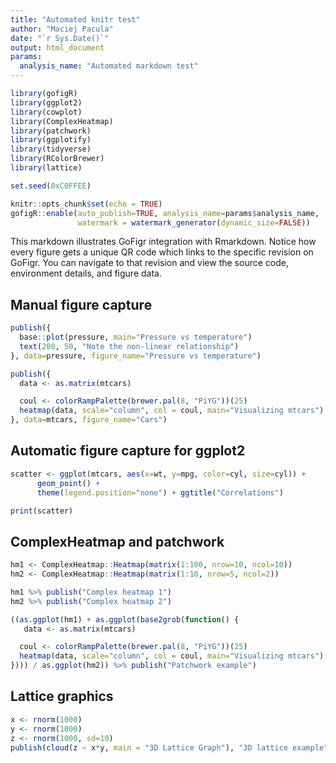 ```yaml
---
title: "Automated knitr test"
author: "Maciej Pacula"
date: "`r Sys.Date()`"
output: html_document
params:
  analysis_name: "Automated markdown test"
---
```


```r
library(gofigR)
library(ggplot2)
library(cowplot)
library(ComplexHeatmap)
library(patchwork)
library(ggplotify)
library(tidyverse)
library(RColorBrewer)
library(lattice) 

set.seed(0xC0FFEE)

knitr::opts_chunk$set(echo = TRUE)
gofigR::enable(auto_publish=TRUE, analysis_name=params$analysis_name,
               watermark = watermark_generator(dynamic_size=FALSE))
```

This markdown illustrates GoFigr integration with Rmarkdown. Notice how every figure gets a unique QR code which links to the specific revision on GoFigr. You can navigate to that revision and view the source code, environment details, and figure data.

## Manual figure capture

```r
publish({
  base::plot(pressure, main="Pressure vs temperature")
  text(200, 50, "Note the non-linear relationship")
}, data=pressure, figure_name="Pressure vs temperature")

publish({
  data <- as.matrix(mtcars)

  coul <- colorRampPalette(brewer.pal(8, "PiYG"))(25)
  heatmap(data, scale="column", col = coul, main="Visualizing mtcars")
}, data=mtcars, figure_name="Cars")
```

## Automatic figure capture for ggplot2

```r
scatter <- ggplot(mtcars, aes(x=wt, y=mpg, color=cyl, size=cyl)) +
      geom_point() +
      theme(legend.position="none") + ggtitle("Correlations")

print(scatter)
```

## ComplexHeatmap and patchwork

```r
hm1 <- ComplexHeatmap::Heatmap(matrix(1:100, nrow=10, ncol=10))
hm2 <- ComplexHeatmap::Heatmap(matrix(1:10, nrow=5, ncol=2))

hm1 %>% publish("Complex heatmap 1")
hm2 %>% publish("Complex heatmap 2")
```

```r
((as.ggplot(hm1) + as.ggplot(base2grob(function() {
   data <- as.matrix(mtcars)

  coul <- colorRampPalette(brewer.pal(8, "PiYG"))(25)
  heatmap(data, scale="column", col = coul, main="Visualizing mtcars")
}))) / as.ggplot(hm2)) %>% publish("Patchwork example")
```


## Lattice graphics

```r
x <- rnorm(1000)
y <- rnorm(1000)
z <- rnorm(1000, sd=10) 
publish(cloud(z ~ x*y, main = "3D Lattice Graph"), "3D lattice example")
```
